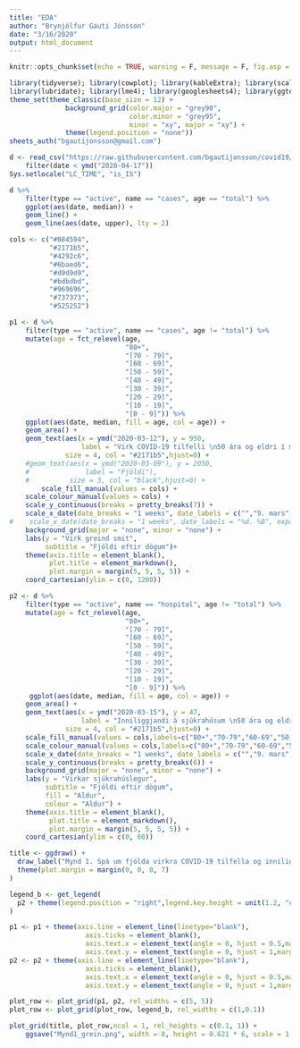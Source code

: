 ```yaml
---
title: "EDA"
author: "Brynjólfur Gauti Jónsson"
date: "3/16/2020"
output: html_document
---
```


```r
knitr::opts_chunk$set(echo = TRUE, warning = F, message = F, fig.asp = 0.621, out.width = "100%", fig.width = 6)
```


```r
library(tidyverse); library(cowplot); library(kableExtra); library(scales); library(gganimate)
library(lubridate); library(lme4); library(googlesheets4); library(ggtext)
theme_set(theme_classic(base_size = 12) + 
              background_grid(color.major = "grey90", 
                              color.minor = "grey95", 
                              minor = "xy", major = "xy") +
              theme(legend.position = "none"))
sheets_auth("bgautijonsson@gmail.com")
```

```r
d <- read_csv("https://raw.githubusercontent.com/bgautijonsson/covid19/master/Output/Iceland_Predictions/Iceland_Predictions_2020-03-25.csv") %>% 
    filter(date < ymd("2020-04-17"))
Sys.setlocale("LC_TIME", "is_IS")
```

```r
d %>% 
    filter(type == "active", name == "cases", age == "total") %>% 
    ggplot(aes(date, median)) +
    geom_line() +
    geom_line(aes(date, upper), lty = 2)
```



```r
cols <- c("#084594",
          "#2171b5",
          "#4292c6",
          "#6baed6",
          "#d9d9d9",
          "#bdbdbd",
          "#969696",
          "#737373",
          "#525252")

p1 <- d %>% 
    filter(type == "active", name == "cases", age != "total") %>% 
    mutate(age = fct_relevel(age,
                             "80+",
                             "[70 - 79]",
                             "[60 - 69]",
                             "[50 - 59]",
                             "[40 - 49]",
                             "[30 - 39]",
                             "[20 - 29]",
                             "[10 - 19]",
                             "[0 - 9]")) %>% 
    ggplot(aes(date, median, fill = age, col = age)) +
    geom_area() +
    geom_text(aes(x = ymd("2020-03-12"), y = 950, 
                  label = "Virk COVID-19 tilfelli \n50 ára og eldri í minnihluta "), 
              size = 4, col = "#2171b5",hjust=0) +
    #geom_text(aes(x = ymd("2020-03-09"), y = 2050, 
    #              label = "Fjöldi"), 
    #          size = 3, col = "black",hjust=0) +
        scale_fill_manual(values = cols) +
    scale_colour_manual(values = cols) +
    scale_y_continuous(breaks = pretty_breaks(7)) +
    scale_x_date(date_breaks = "1 weeks", date_labels = c("","9. mars", "16. mars","23. mars","30. mars", "6. apríl", "13. apríl"), expand = expand_scale(add = 1),limits = c(ymd("2020-03-09"),NA)) +
#    scale_x_date(date_breaks = "1 weeks", date_labels = "%d. %B", expand = expand_scale(add = 1),limits = c(ymd("2020-03-09"),NA)) +
    background_grid(major = "none", minor = "none") +
    labs(y = "Virk greind smit",
         subtitle = "Fjöldi eftir dögum")+
    theme(axis.title = element_blank(),
          plot.title = element_markdown(),
          plot.margin = margin(5, 5, 5, 5)) +
    coord_cartesian(ylim = c(0, 1200))

p2 <- d %>% 
    filter(type == "active", name == "hospital", age != "total") %>% 
    mutate(age = fct_relevel(age,
                             "80+",
                             "[70 - 79]",
                             "[60 - 69]",
                             "[50 - 59]",
                             "[40 - 49]",
                             "[30 - 39]",
                             "[20 - 29]",
                             "[10 - 19]",
                             "[0 - 9]")) %>% 
     ggplot(aes(date, median, fill = age, col = age)) +
    geom_area() +
    geom_text(aes(x = ymd("2020-03-15"), y = 47, 
                  label = "Inniliggjandi á sjúkrahúsum \n50 ára og eldri í meirihluta"), 
              size = 4, col = "#2171b5",hjust=0) +
    scale_fill_manual(values = cols,labels=c("80+","70-79","60-69","50-59","40-49","30-39","20-29","10-19","<10")) +
    scale_colour_manual(values = cols,labels=c("80+","70-79","60-69","50-59","40-49","30-39","20-29","10-19","<10")) +
    scale_x_date(date_breaks = "1 weeks", date_labels = c("","9. mars", "16. mars","23. mars","30. mars", "6. apríl", "13. apríl"), expand = expand_scale(add = 1),limits = c(ymd("2020-03-09"),NA)) +
    scale_y_continuous(breaks = pretty_breaks(6)) +
    background_grid(major = "none", minor = "none") +
    labs(y = "Virkar sjúkrahúslegur",
         subtitle = "Fjöldi eftir dögum",
         fill = "Aldur",
         colour = "Aldur") +
    theme(axis.title = element_blank(),
          plot.title = element_markdown(),
          plot.margin = margin(5, 5, 5, 5)) +
    coord_cartesian(ylim = c(0, 60))

title <- ggdraw() + 
  draw_label("Mynd 1. Spá um fjölda virkra COVID-19 tilfella og inniliggjandi á sjúkrahúsum á Íslandi eftir aldri",x = 0,hjust = 0) +
  theme(plot.margin = margin(0, 0, 0, 7)
)

legend_b <- get_legend(
  p2 + theme(legend.position = "right",legend.key.height = unit(1.2, "cm"), legend.box.just = "bottom")
)

p1 <- p1 + theme(axis.line = element_line(linetype="blank"),
                   axis.ticks = element_blank(),
                   axis.text.x = element_text(angle = 0, hjust = 0.5,margin=margin(-10,0,0,0)),
                   axis.text.y = element_text(angle = 0, hjust = 1,margin=margin(-10,0,0,0)))
p2 <- p2 + theme(axis.line = element_line(linetype="blank"),
                   axis.ticks = element_blank(),
                   axis.text.x = element_text(angle = 0, hjust = 0.5,margin=margin(-10,0,0,0)),
                   axis.text.y = element_text(angle = 0, hjust = 1,margin=margin(-10,0,0,0)))

plot_row <- plot_grid(p1, p2, rel_widths = c(5, 5))
plot_row <- plot_grid(plot_row, legend_b, rel_widths = c(1,0.1))

plot_grid(title, plot_row,ncol = 1, rel_heights = c(0.1, 1)) + 
    ggsave("Mynd1_grein.png", width = 8, height = 0.621 * 6, scale = 1.8)

```

